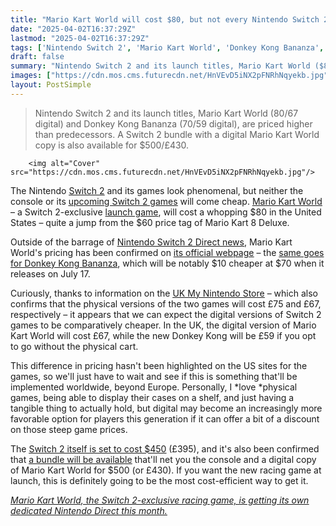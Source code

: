 ```yaml
---
title: "Mario Kart World will cost $80, but not every Nintendo Switch 2 game will be quite so expensive"
date: "2025-04-02T16:37:29Z"
lastmod: "2025-04-02T16:37:29Z"
tags: ['Nintendo Switch 2', 'Mario Kart World', 'Donkey Kong Bananza', 'Racing', 'Nintendo Direct', 'Switch 2 Launch Games']
draft: false
summary: "Nintendo Switch 2 and its launch titles, Mario Kart World ($80/$67 digital) and Donkey Kong Bananza ($70/$59 digital),  are priced higher than predecessors. A Switch 2 bundle with a digital Mario Kart World copy is also available for $500/£430."
images: ["https://cdn.mos.cms.futurecdn.net/HnVEvD5iNX2pFNRhNqyekb.jpg"]
layout: PostSimple
---
```

> Nintendo Switch 2 and its launch titles, Mario Kart World ($80/$67 digital) and Donkey Kong Bananza ($70/$59 digital),  are priced higher than predecessors. A Switch 2 bundle with a digital Mario Kart World copy is also available for $500/£430.


        <img alt="Cover" src="https://cdn.mos.cms.futurecdn.net/HnVEvD5iNX2pFNRhNqyekb.jpg"/>
        
The Nintendo [<u>Switch 2</u>](https://www.gamesradar.com/nintendo-switch-2-guide/) and its games look phenomenal, but neither the console or its [<u>upcoming Switch 2 games</u>](https://www.gamesradar.com/upcoming-switch-2-games/) will come cheap. [<u>Mario Kart World</u>](https://www.gamesradar.com/games/mario-kart-world-guide/) – a Switch 2-exclusive [launch game](https://www.gamesradar.com/games/nintendo-switch-2-launch-games/), will cost a whopping $80 in the United States – quite a jump from the $60 price tag of Mario Kart 8 Deluxe.

Outside of the barrage of [<u>Nintendo Switch 2 Direct news</u>](https://www.gamesradar.com/news/live/nintendo-switch-2-direct-news-live-april-2-announcements/), Mario Kart World's pricing has been confirmed on [<u>its official webpage</u>](https://www.nintendo.com/us/gaming-systems/switch-2/featured-games/mario-kart-world/) – the [same goes for Donkey Kong Bananza](https://www.nintendo.com/us/gaming-systems/switch-2/featured-games/donkey-kong-bananza/), which will be notably $10 cheaper at $70 when it releases on July 17.

Curiously, thanks to information on the [<u>UK My Nintendo Store</u>](https://nintendo-uk.pxf.io/c/221109/1889570/22585?subId1=grd-us-1069260635949161079&sharedId=grd-us&u=https%3A%2F%2Fstore.nintendo.co.uk%2Fen%2Fnintendo-switch-2) – which also confirms that the physical versions of the two games will cost £75 and £67, respectively – it appears that we can expect the digital versions of Switch 2 games to be comparatively cheaper. In the UK, the digital version of Mario Kart World will cost £67, while the new Donkey Kong will be £59 if you opt to go without the physical cart.

This difference in pricing hasn't been highlighted on the US sites for the games, so we'll just have to wait and see if this is something that'll be implemented worldwide, beyond Europe. Personally, I *love *physical games, being able to display their cases on a shelf, and just having a tangible thing to actually hold, but digital may become an increasingly more favorable option for players this generation if it can offer a bit of a discount on those steep game prices.

The [<u>Switch 2 itself is set to cost $450</u>](https://www.gamesradar.com/hardware/nintendo-switch-2-release-date-price-confirmed/) (£395), and it's also been confirmed that [<u>a bundle will be available</u>](https://www.gamesradar.com/platforms/nintendo-switch-2/switch-2-bundle-will-include-a-digital-version-of-mario-kart-world-nintendos-first-open-world-racer/) that'll net you the console and a digital copy of Mario Kart World for $500 (or £430). If you want the new racing game at launch, this is definitely going to be the most cost-efficient way to get it.

[<u><em>Mario Kart World, the Switch 2-exclusive racing game, is getting its own dedicated Nintendo Direct this month.</em></u>](https://www.gamesradar.com/games/racing/mario-kart-world-the-switch-2-exclusive-racing-game-is-getting-its-own-dedicated-nintendo-direct-this-month/)
        